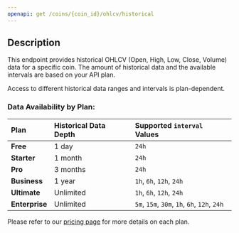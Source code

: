 ```yaml
---
openapi: get /coins/{coin_id}/ohlcv/historical
---
```


## Description

This endpoint provides historical OHLCV (Open, High, Low, Close, Volume) data for a specific coin. The amount of historical data and the available intervals are based on your API plan.

<Note>
  Access to different historical data ranges and intervals is plan-dependent.
</Note>

### Data Availability by Plan:

| Plan       | Historical Data Depth | Supported `interval` Values                               |
| :--------- | :-------------------- | :-------------------------------------------------------- |
| **Free**   | 1 day                 | `24h`                                                     |
| **Starter**| 1 month               | `24h`                                                     |
| **Pro**    | 3 months              | `24h`                                                     |
| **Business**| 1 year                | `1h`, `6h`, `12h`, `24h`                                  |
| **Ultimate**| Unlimited             | `1h`, `6h`, `12h`, `24h`                                  |
| **Enterprise**| Unlimited             | `5m`, `15m`, `30m`, `1h`, `6h`, `12h`, `24h`               |

Please refer to our [pricing page](https://coinpaprika.com/api/pricing) for more details on each plan.